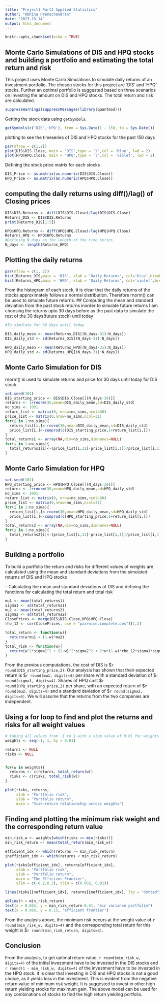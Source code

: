 ```yaml
---
title: "Project1 Part2 Applied Statistics"
author: "Abhina Premachandran"
date: "2023-10-14"
output: html_document
---
```


```r
knitr::opts_chunk$set(echo = TRUE)
```

## Monte Carlo Simulations of DIS and HPQ stocks and building a portfolio and estimating the total return and risk
 This project uses Monte Carlo Simulations to simulate daily returns of an investment portfolio. The chosen stocks for this project are 'DIS' and 'HPQ' stocks. Further an optimal portfolio is suggested based on three scenarios on investing the amount on DIS and HPQ stocks. The total return and risk are calculated.

```r
suppressWarnings(suppressMessages(library(quantmod)))
```

Getting the stock data using `getSymbols`. 

```r
getSymbols(c('DIS','HPQ'), from = Sys.Date() - 150, to = Sys.Date()) 
```
plotting to see the timeseries of DIS and HPQ stocks for the past 150 days
```r
par(mfrow = c(1,2))
plot(DIS$DIS.Close, main = 'DIS',type = 'l',col = 'blue', lwd = 2)
plot(HPQ$HPQ.Close, main = 'HPQ',type = 'l',col = 'violet', lwd = 2)
```

Defining the stock price matrix for each stocks

```r
DIS_Price <- as.matrix(as.numeric(DIS$DIS.Close)) 
HPQ_Price <- as.matrix(as.numeric(HPQ$HPQ.Close)) 

```


## computing the daily returns using diff()/lag() of Closing prices

```r
DIS$DIS.Returns <- diff(DIS$DIS.Close)/lag(DIS$DIS.Close)
Returns_DIS <- DIS$DIS.Returns
print(Returns_DIS[1:5])
```
```r
HPQ$HPQ.Returns <- diff(HPQ$HPQ.Close)/lag(HPQ$HPQ.Close)
Returns_HPQ <- HPQ$HPQ.Returns
#Defining N_days as the length of the time series
N_days <- length(Returns_HPQ)
```
## Plotting the daily returns

```r
par(mfrow = c(1, 2))
hist(Returns_DIS,main = 'DIS', xlab = 'Daily Returns', col='blue',breaks = 20, freq=TRUE)
hist(Returns_HPQ,main = 'HPQ', xlab = 'Daily Returns', col='violet',breaks = 20, freq=TRUE)
```
From the histogram of each stock, it is clear that the daily returns of the stocks approximately follows a normal distribution. Therefore rnorm() can be used to simulate future returns.
## Computing the mean and standard deviation from the past stock returns inorder to simulate future returns 
I am choosing the returns upto 30 days before as the past data to simulate the rest of the 30 days(future stock) until today
```r
#To simulate for 30 days until today

DIS_daily_mean <- mean(Returns_DIS[(N_days-31):N_days])
DIS_daily_std <- sd(Returns_DIS[(N_days-31):N_days])

HPQ_daily_mean <- mean(Returns_HPQ[(N_days-31):N_days])
HPQ_daily_std <- sd(Returns_HPQ[(N_days-31):N_days])
```

## Monte Carlo Simulation for DIS
rnorm() is used to simulate returns and price for 30 days until today for DIS stock.
```r
set.seed(101)
DIS_starting_price <- DIS$DIS.Close[[(N_days-30)]]
returns <- 1+rnorm(30,mean=DIS_daily_mean,sd=DIS_daily_std)
no_sims <- 1001
return_list <- matrix(0, nrow=no_sims,ncol=30)
price_list <- matrix(0,nrow=no_sims,ncol=31)
for(i in 1:no_sims){
  return_list[i,]<-rnorm(30,mean=DIS_daily_mean,sd=DIS_daily_std)
  price_list[i,]<-cumprod(c(DIS_starting_price,1+return_list[i,]))
}
total_returns1 <- array(NA,dim=no_sims,dimnames=NULL)
for(i in 1:no_sims){
  total_returns1[i]<-(price_list[i,31]-price_list[i,1])/price_list[i,1]
}
```
## Monte Carlo Simulation for HPQ

```r
set.seed(101)
HPQ_starting_price <- HPQ$HPQ.Close[[(N_days-30)]]
returns <- 1+rnorm(30,mean=HPQ_daily_mean,sd=HPQ_daily_std)
no_sims <- 1001
return_list <- matrix(0, nrow=no_sims,ncol=30)
price_list <- matrix(0,nrow=no_sims,ncol=31)
for(i in 1:no_sims){
  return_list[i,]<-rnorm(30,mean=HPQ_daily_mean,sd=HPQ_daily_std)
  price_list[i,]<-cumprod(c(HPQ_starting_price,1+return_list[i,]))
}
total_returns2 <- array(NA,dim=no_sims,dimnames=NULL)
for(i in 1:no_sims){
  total_returns2[i]<-(price_list[i,31]-price_list[i,1])/price_list[i,1]
}

```


## Building a portfolio
 To build a portfolio the return and risks for different values of weights are calculated using the mean and standard deviations from the simulated returns of DIS and HPQ stocks
 
-- Calculating the mean and standard deviations of DIS and defining the functions for calculating the total return and total risk
```r
mu1 <- mean(total_returns1)
sigma1 <- sd(total_returns1)
mu2 <- mean(total_returns2)
sigma2 <- sd(total_returns2)
ClosePrices <- merge(DIS$DIS.Close,HPQ$HPQ.Close)
rho_12 <- cor(ClosePrices, use = "pairwise.complete.obs")[1,2]

total_return <- function(w){
  return(w*mu1 + (1-w)*mu2)
}
total_risk <- function(w){
  return(w^2*sigma1^2 + (1-w)^2*sigma2^2 + 2*w*(1-w)*rho_12*sigma1*sigma2)
}
```
From the previous computations, the cost of DIS is \$`r round(DIS_starting_price,2)`. Our analysis has shown that their expected return is \$`r round(mu1, digits=4)` per share with a standard deviation of \$`r round(sigma1, digits=4)`. Shares of HPQ cost \$`r round(HPQ_starting_price,2)` per share, with an expected return of \$`r round(mu2, digits=4)` and a standard deviation of \$`r round(sigma2, digits=4)`. We will assume that the returns from the two companies are independent. 

## Using a for loop to find and plot the returns and risks for all weight values
```r
# taking all values from -1 to 1 with a step value of 0.01 for weights 
weights <- seq(-1, 1, by = 0.01)

returns <- NULL
risks <- NULL


for(w in weights){
  returns <- c(returns, total_return(w))
  risks <- c(risks, total_risk(w))
}

plot(risks, returns,
     xlab = "Portfolio risk",
     ylab = "Portfolio return",
     main = "Risk-return relationship across weights")


```
## Finding and plotting the minimum risk weight and the corresponding return value
```r
min_risk_w <- weights[which(risks == min(risks))]
min_risk_return <- mean(total_return(min_risk_w))

efficient_idx <- which(returns >= min_risk_return)
inefficient_idx <- which(returns < min_risk_return)

plot(risks[efficient_idx], returns[efficient_idx],
     xlab = "Portfolio risk",
     ylab = "Portfolio return",
     main = "The Efficient Frontier",
     ylim = c(-0.2,0.2), xlim = c(0.002, 0.01))

lines(risks[inefficient_idx], returns[inefficient_idx], lty = "dotted")

abline(h = min_risk_return)
text(x = 0.003, y = min_risk_return-0.01, "min variance portfolio")
text(x = 0.006, y = 0.15, "efficient frontier")


```

From the analysis above, the minimum risk occurs at the weight value of `r round(min_risk_w, digits=4)` and the corresponding total return for this weight is \$`r round(min_risk_return, digits=4)`.

## Conclusion
   From the analysis, to get optimal return value, `r round(min_risk_w, digits=4)` of the initial investment have to be invested in the DIS stocks and `r round(1 - min_risk_w, digits=4) ` of the investment have to be invested in the HPQ stock. It is clear that investing in DIS and HPQ stocks is not a good choice, as it yields loss in the investment. This is evident from the negative return value of minimum risk weight. It is suggested to invest in other high return yielding stocks for maximum gain. The above model can be used for any combinations of stocks to find the high return yielding portfolio.

```r

```
